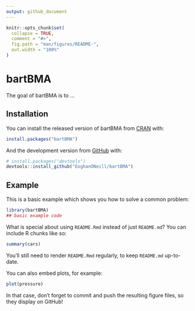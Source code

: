 ```yaml
---
output: github_document
---
```


<!-- README.md is generated from README.Rmd. Please edit that file -->

```r
knitr::opts_chunk$set(
  collapse = TRUE,
  comment = "#>",
  fig.path = "man/figures/README-",
  out.width = "100%"
)
```
# bartBMA

<!-- badges: start -->
<!-- badges: end -->

The goal of bartBMA is to ...

## Installation

You can install the released version of bartBMA from [CRAN](https://CRAN.R-project.org) with:

``` r
install.packages("bartBMA")
```

And the development version from [GitHub](https://github.com/) with:

``` r
# install.packages("devtools")
devtools::install_github("EoghanONeill/bartBMA")
```
## Example

This is a basic example which shows you how to solve a common problem:

```r
library(bartBMA)
## basic example code

```

What is special about using `README.Rmd` instead of just `README.md`? You can include R chunks like so:

```r
summary(cars)
```

You'll still need to render `README.Rmd` regularly, to keep `README.md` up-to-date.

You can also embed plots, for example:

```r
plot(pressure)
```

In that case, don't forget to commit and push the resulting figure files, so they display on GitHub!
